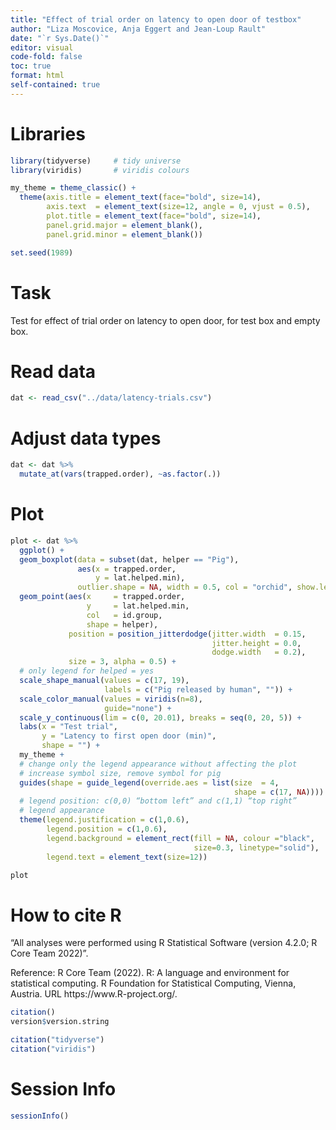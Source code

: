 ```yaml
---
title: "Effect of trial order on latency to open door of testbox"
author: "Liza Moscovice, Anja Eggert and Jean-Loup Rault"
date: "`r Sys.Date()`" 
editor: visual
code-fold: false
toc: true
format: html
self-contained: true
---
```


# Libraries

```r
library(tidyverse)     # tidy universe
library(viridis)       # viridis colours
```

```r
my_theme = theme_classic() +
  theme(axis.title = element_text(face="bold", size=14),
        axis.text  = element_text(size=12, angle = 0, vjust = 0.5),
        plot.title = element_text(face="bold", size=14),
        panel.grid.major = element_blank(),
        panel.grid.minor = element_blank())
```

```r
set.seed(1989)
```

# Task

Test for effect of trial order on latency to open door, for test box and empty box.

# Read data

```r
dat <- read_csv("../data/latency-trials.csv")
```

# Adjust data types

```r
dat <- dat %>% 
  mutate_at(vars(trapped.order), ~as.factor(.))
```

# Plot

```r
plot <- dat %>%
  ggplot() +
  geom_boxplot(data = subset(dat, helper == "Pig"),
               aes(x = trapped.order, 
                   y = lat.helped.min),
               outlier.shape = NA, width = 0.5, col = "orchid", show.legend = FALSE) +
  geom_point(aes(x     = trapped.order, 
                 y     = lat.helped.min,
                 col   = id.group,
                 shape = helper),
             position = position_jitterdodge(jitter.width  = 0.15,
                                             jitter.height = 0.0,
                                             dodge.width   = 0.2),
             size = 3, alpha = 0.5) +
  # only legend for helped = yes
  scale_shape_manual(values = c(17, 19),
                     labels = c("Pig released by human", "")) +
  scale_color_manual(values = viridis(n=8),
                     guide="none") +
  scale_y_continuous(lim = c(0, 20.01), breaks = seq(0, 20, 5)) +
  labs(x = "Test trial",
       y = "Latency to first open door (min)",
       shape = "") +
  my_theme +
  # change only the legend appearance without affecting the plot
  # increase symbol size, remove symbol for pig
  guides(shape = guide_legend(override.aes = list(size  = 4,
                                                  shape = c(17, NA)))) +
  # legend position: c(0,0) “bottom left” and c(1,1) “top right”
  # legend appearance
  theme(legend.justification = c(1,0.6),
        legend.position = c(1,0.6),
        legend.background = element_rect(fill = NA, colour ="black",
                                         size=0.3, linetype="solid"),
        legend.text = element_text(size=12))
```

```r
plot
```

# How to cite R

"All analyses were performed using R Statistical Software (version 4.2.0; R Core Team 2022)".

Reference: R Core Team (2022). R: A language and environment for statistical computing. R Foundation for Statistical Computing, Vienna, Austria. URL https://www.R-project.org/.

```r
citation()
version$version.string
```

```r
citation("tidyverse")
citation("viridis")
```

# Session Info

```r
sessionInfo()
```
